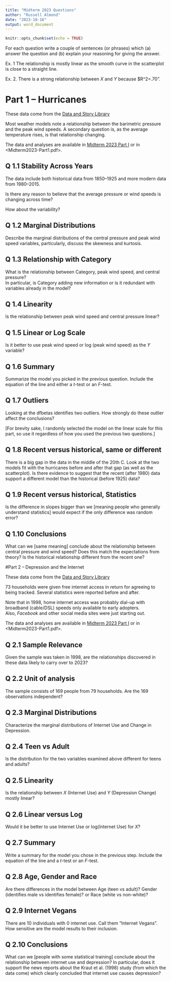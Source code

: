 ```yaml
---
title: "Midterm 2023 Questions"
author: "Russell Almond"
date: "2023-10-16"
output: word_document
---
```


```r
knitr::opts_chunk$set(echo = TRUE)
```

For each question write a couple of sentences (or phrases) which (a) answer the question
and (b) explain your reasoning for giving the answer.

Ex. 1  The relationship is mostly linear as the smooth curve in the scatterplot is close
to a straight line.

Ex. 2. There is a strong relationship between $X$ and $Y$ because $R^2=.70".

# Part 1 -- Hurricanes

These data come from the [Data and Story Library](https://dasl.datadescription.com/datafile/hurricanes-2015/?_sf_s=hurricane&_sfm_cases=4+59943)

Most weather models note a relationship between the barimetric pressure and
the peak wind speeds.  A secondary question is, as the average temperature
rises, is that relationship changing.

The data and analyses are available in [Midterm 2023 Part I](Midterm2023-Part1.Rmd) or in <Midterm2023-Part1.pdf>.

## Q 1.1 Stability Across Years

The data include both historical data from 1850--1925 and more modern data from 1980--2015.

Is there any reason to believe that the average pressure or wind speeds is changing
across time?

How about the variability?

## Q 1.2 Marginal Distributions

Describe the marginal distributions of the central pressure and peak wind speed variables, particularly, discuss the skewness and kurtosis.

## Q 1.3 Relationship with Category

What is the relationship between Category, peak wind speed, and central pressure?  
In particular, is Category adding new information or is it redundant with variables already
in the model?

## Q 1.4 Linearity

Is the relationship between peak wind speed and central pressure linear?  

## Q 1.5 Linear or Log Scale

Is it better to use peak wind speed or log (peak wind speed) as the $Y$ variable?

## Q 1.6 Summary

Summarize the model you picked in the previous question.  Include the equation of the
line and either a $t$-test or an $F$-test.



## Q 1.7 Outliers

Looking at the dfbetas identifies two outliers.  How strongly do these outlier affect
the conclusions?

[For brevity sake, I randomly selected the model on the linear scale for this part, so
use it regardless of how you used the previous two questions.]

## Q 1.8 Recent versus historical, same or different

There is a big gap in the data in the middle of the 20th C.  Look at the two models fit
with the hurricanes before and after that gap (as well as the scatterplot).  Is there
evidence to suggest that the recent (after 1980) data support a different model than the
historical (before 1925) data?

## Q 1.9 Recent versus historical, Statistics

Is the difference in slopes bigger than we [meaning people who generally understand statistics] would expect if the only difference was random error?

## Q 1.10 Conclusions

What can we [same meaning] conclude about the relationship between central pressure and
wind speed?  Does this match the expectations from theory?  Is the historical relationship
different from the recent one?

#Part 2 -- Depression and the Internet

These data come from the [Data and Story Library](https://dasl.datadescription.com/datafile/depression-and-the-internet/?_sf_s=depression&_sfm_cases=4+59943)

73 households were given free internet access in return for agreeing to being 
tracked.  Several statistics were reported before and after.

Note that in 1998, home internet access was probably dial-up with broadband 
(cable/DSL) speeds only available to early adopters.  
Also, _Facebook_ and other social media sites were just starting out.

The data and analyses are available in [Midterm 2023 Part I](Midterm2023-Part1.Rmd) or in <Midterm2023-Part1.pdf>.

## Q 2.1 Sample Relevance

Given the sample was taken in 1998, are the relationships discovered in these data likely
to carry over to 2023?

## Q 2.2 Unit of analysis

The sample consists of 169 people from 79 households.  Are the 169 observations 
independent?

## Q 2.3 Marginal Distributions

Characterize the marginal distributions of Internet Use and Change in Depression.


## Q 2.4 Teen vs Adult

Is the distribution for the two variables examined above different for teens and adults?

## Q 2.5 Linearity

Is the relationship between $X$ (Internet Use) and $Y$ (Depression Change) mostly linear?

## Q 2.6 Linear versus Log

Would it be better to use Internet Use or log(Internet Use) for $X$?

## Q 2.7 Summary

Write a summary for the model you chose in the previous step.  Include the equation of
the line and a $t$-test or an $F$-test.

## Q 2.8 Age, Gender and Race

Are there differences in the model between Age (teen vs adult)?
Gender (identifies male vs identifies female)? or Race (white vs non-white)?

## Q 2.9 Internet Vegans

There are 10 individuals with 0 internet use.  Call them "Internet Vegans".  
How sensitive are the model results to their inclusion.

## Q 2.10 Conclusions

What can we [people with some statistical training] conclude about the relationship
between internet use and depression?  In particular, does it support the news reports
about the Kraut et al. (1998) study (from which the data come) which clearly concluded
that internet use causes depression?
